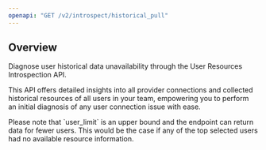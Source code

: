 ```yaml
---
openapi: "GET /v2/introspect/historical_pull"
---
```



## Overview

Diagnose user historical data unavailability through the User Resources Introspection API.

This API offers detailed insights into all provider connections and collected historical resources of all users in your team,
empowering you to perform an initial diagnosis of any user connection issue with ease.

<Warning>
Please note that `user_limit` is an upper bound and the endpoint can return data for fewer users.
This would be the case if any of the top selected users had no available resource information.
</Warning>
